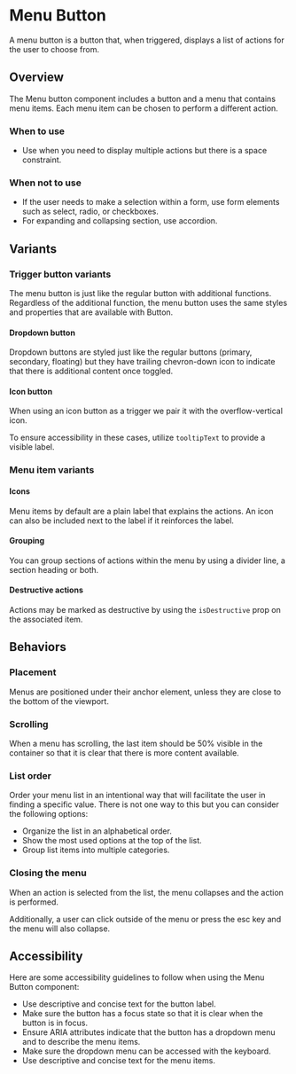
<Meta anchor />

# Menu Button

A menu button is a button that, when triggered, displays a list of actions for the user to choose from.

## Overview

The Menu button component includes a button and a menu that contains menu items. Each menu item can be chosen to perform a different action.

### When to use

- Use when you need to display multiple actions but there is a space constraint.

### When not to use

- If the user needs to make a selection within a form, use form elements such as select, radio, or checkboxes.
- For expanding and collapsing section, use accordion.

<Canvas>
  <Story id="mui-components-menu-button--simple" />
</Canvas>

## Variants

### Trigger button variants

The menu button is just like the regular button with additional functions. Regardless of the additional function, the menu button uses the same styles and properties that are available with Button.

#### Dropdown button

Dropdown buttons are styled just like the regular buttons (primary, secondary, floating) but they have trailing chevron-down icon to indicate that there is additional content once toggled.

<Canvas>
  <Story id="mui-components-menu-button--button-variant" />
</Canvas>

#### Icon button

When using an icon button as a trigger we pair it with the overflow-vertical icon.

To ensure accessibility in these cases, utilize `tooltipText` to provide a visible label.

<Canvas>
  <Story id="mui-components-menu-button--icon-button" />
</Canvas>

### Menu item variants

#### Icons

Menu items by default are a plain label that explains the actions. An icon can also be included next to the label if it reinforces the label.

<Canvas>
  <Story id="mui-components-menu-button--action-icons" />
</Canvas>

#### Grouping

You can group sections of actions within the menu by using a divider line, a section heading or both.

<Canvas>
  <Story id="mui-components-menu-button--groupings" />
</Canvas>

#### Destructive actions

Actions may be marked as destructive by using the `isDestructive` prop on the associated item.

<Canvas>
  <Story id="mui-components-menu-button--with-destructive" />
</Canvas>

## Behaviors

### Placement

Menus are positioned under their anchor element, unless they are close to the bottom of the viewport.

### Scrolling

When a menu has scrolling, the last item should be 50% visible in the container so that it is clear that there is more content available.

### List order

Order your menu list in an intentional way that will facilitate the user in finding a specific value. There is not one way to this but you can consider the following options:

- Organize the list in an alphabetical order.
- Show the most used options at the top of the list.
- Group list items into multiple categories.

### Closing the menu

When an action is selected from the list, the menu collapses and the action is performed.

Additionally, a user can click outside of the menu or press the esc key and the menu will also collapse.

## Accessibility

Here are some accessibility guidelines to follow when using the Menu Button component:

- Use descriptive and concise text for the button label.
- Make sure the button has a focus state so that it is clear when the button is in focus.
- Ensure ARIA attributes indicate that the button has a dropdown menu and to describe the menu items.
- Make sure the dropdown menu can be accessed with the keyboard.
- Use descriptive and concise text for the menu items.
